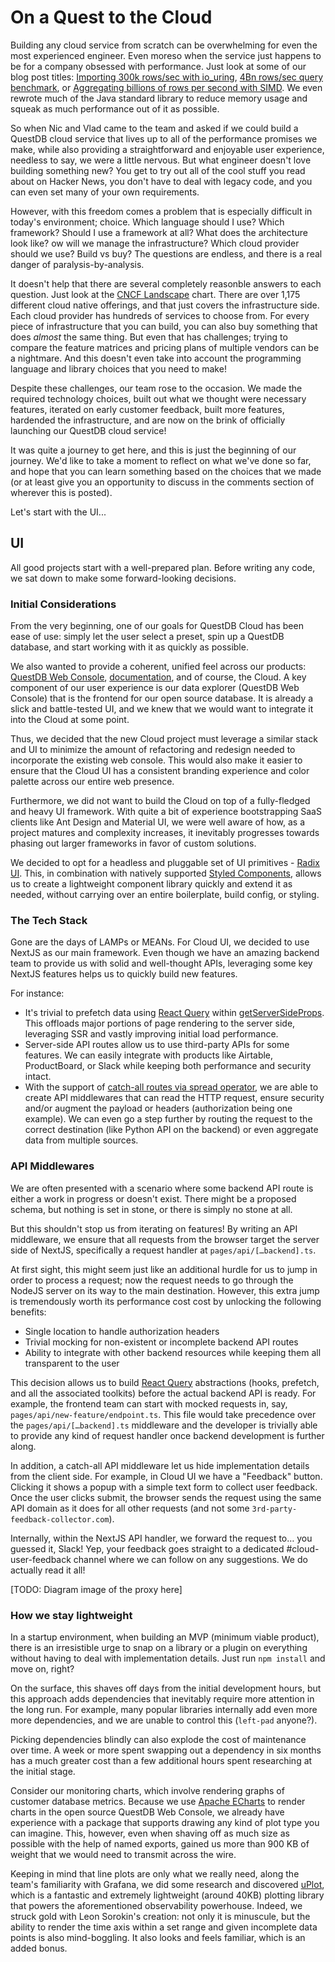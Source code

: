 # On a Quest to the Cloud

Building any cloud service from scratch can be overwhelming for even the most experienced engineer. Even moreso when
the service just happens to be for a company obsessed with performance. Just look at some of our blog post titles:
[Importing 300k rows/sec with io_uring](https://questdb.io/blog/2022/09/12/importing-300k-rows-with-io-uring/),
[4Bn rows/sec query benchmark](https://questdb.io/blog/2022/05/26/query-benchmark-questdb-versus-clickhouse-timescale/),
or [Aggregating billions of rows per second with SIMD](https://questdb.io/blog/2020/04/02/using-simd-to-aggregate-billions-of-rows-per-second/).
We even rewrote much of the Java standard library to reduce memory usage and squeak as much performance out of it as possible.

So when Nic and Vlad came to the team and asked if we could build a QuestDB cloud service that lives up to all of the performance promises
we make, while also providing a straightforward and enjoyable user experience, needless to say, we were a little nervous.
But what engineer doesn't love building something new? You get to try out all of the cool stuff you read about on Hacker News,
you don't have to deal with legacy code, and you can even set many of your own requirements.

However, with this freedom comes a problem that is especially difficult in today's environment; choice. Which language should I use?
Which framework? Should I use a framework at all? What does the architecture look like? ow will we manage the infrastructure? Which
cloud provider should we use? Build vs buy? The questions are endless, and there is a real danger of paralysis-by-analysis.

It doesn't help that there are several completely reasonble answers to each question. Just look at the
[CNCF Landscape](https://landscape.cncf.io/) chart. There are over 1,175 different cloud native offerings,
and that just covers the infrastructure side. Each cloud provider has hundreds of services to choose from. For
every piece of infrastructure that you can build, you can also buy something that does _almost_ the same thing. But
even that has challenges; trying to compare the feature matrices and pricing plans of multiple vendors can
be a nightmare. And this doesn't even take into account the programming language and library choices that you need to make!

Despite these challenges, our team rose to the occasion. We made the required technology choices, built out what we thought were
necessary features, iterated on early customer feedback, built more features, hardended the infrastructure, and are now on the brink
of officially launching our QuestDB cloud service!

It was quite a journey to get here, and this is just the beginning of our journey. We'd like to take a moment to reflect
on what we've done so far, and hope that you can learn something based on the choices that we made (or at least give
you an opportunity to discuss in the comments section of wherever this is posted).

Let's start with the UI...

## UI

All good projects start with a well-prepared plan. Before writing any code, we sat down to make some forward-looking decisions.

### Initial Considerations
From the very beginning, one of our goals for QuestDB Cloud has been ease of use:
simply let the user select a preset, spin up a QuestDB database, and start working with it as quickly as possible.

We also wanted to provide a coherent, unified feel across our products: [QuestDB Web Console](https://demo.questdb.io/),
[documentation](https://questdb.io/docs/), and of course, the Cloud. A key component of our user experience is our data explorer
(QuestDB Web Console) that is the frontend for our open source database. It is already a slick and
battle-tested UI, and we knew that we would want to integrate it into the Cloud at some point.

Thus, we decided that the new Cloud project must leverage a similar stack and UI to minimize the amount of refactoring and redesign needed
to incorporate the existing web console.  This would also make it easier to ensure that the Cloud UI has a consistent branding experience and color palette across
our entire web presence.

Furthermore, we did not want to build the Cloud on top of a fully-fledged and heavy UI framework. With quite a bit of
experience bootstrapping SaaS clients like Ant Design and Material UI, we were well
aware of how, as a project matures and complexity increases, it inevitably progresses towards phasing out larger frameworks in
favor of custom solutions.

We decided to opt for a headless and pluggable set of UI primitives - [Radix UI](https://www.radix-ui.com/). This, in
combination with natively supported [Styled Components](https://styled-components.com/), allows us to create a lightweight
component library quickly and extend it as needed, without carrying over an entire boilerplate, build config, or styling.

### The Tech Stack
Gone are the days of LAMPs or MEANs. For Cloud UI, we decided to use NextJS as our main framework. Even though we
have an amazing backend team to provide us with solid and well-thought APIs, leveraging some
key NextJS features helps us to quickly build new features.

For instance:

- It's trivial to prefetch data using [React Query](https://react-query-v3.tanstack.com/) within
[getServerSideProps](https://nextjs.org/docs/basic-features/data-fetching/get-server-side-props). This
  offloads major portions of page rendering to the server side, leveraging SSR and vastly improving initial load performance.
- Server-side API routes allow us to use third-party APIs for some features. We can easily integrate with products like
  Airtable, ProductBoard, or Slack while keeping both performance and security intact.
- With the support of [catch-all routes via spread operator](https://nextjs.org/docs/routing/dynamic-routes#catch-all-routes),
  we are able to create API middlewares that can read the HTTP request, ensure security and/or augment the payload or headers
  (authorization being one example). We can even go a step further by routing the request to the correct destination
  (like Python API on the backend) or even aggregate data from multiple sources.

### API Middlewares

We are often presented with a scenario where some backend API route is either a work in progress or doesn't exist. There
might be a proposed schema, but nothing is set in stone, or there is simply no stone at all.

But this shouldn't stop us from iterating on features! By writing an API middleware, we ensure that all
requests from the browser target the server side of NextJS, specifically a request handler at `pages/api/[…backend].ts`.

At first sight, this might seem just like an additional hurdle for us to jump in order to process a request; now the request
needs to go through the NodeJS server on its way to the main destination. However, this extra jump is tremendously worth its
performance cost cost by unlocking the following benefits:

- Single location to handle authorization headers
- Trivial mocking for non-existent or incomplete backend API routes
- Ability to integrate with other backend resources while keeping them all transparent to the user

This decision allows us to build [React Query](https://react-query-v3.tanstack.com/) abstractions (hooks, prefetch,
and all the associated toolkits) before the actual backend API is ready. For example, the frontend team can start
with mocked requests in, say, `pages/api/new-feature/endpoint.ts`. This file would take precedence over the
`pages/api/[…backend].ts` middleware and the developer is trivially able to provide any kind of request handler once
backend development is further along.

In addition, a catch-all API middleware let us hide implementation details from the client side. For example,
in Cloud UI we have a "Feedback" button. Clicking it shows a popup with a simple text form to collect user feedback.
Once the user clicks submit, the browser sends the request using the same API domain as it does for all other requests
(and not some `3rd-party-feedback-collector.com`).

Internally, within the NextJS API handler, we forward the request to… you guessed it, Slack! Yep, your feedback goes
straight to a dedicated #cloud-user-feedback channel where we can follow on any suggestions. We do actually read it all!

[TODO: Diagram image of the proxy here]

### How we stay lightweight
In a startup environment, when building an MVP (minimum viable product), there is an irresistible urge to snap on a library or a
plugin on everything without having to deal with implementation details. Just run `npm install` and move on, right?

On the surface, this shaves off days from the initial development hours, but this approach adds dependencies that inevitably
require more attention in the long run. For example, many popular libraries internally add even more more dependencies, and we
are unable to control this (`left-pad` anyone?).

Picking dependencies blindly can also explode the cost of maintenance over time. A week or more spent swapping out a dependency
in six months has a much greater cost than a few additional hours spent researching at the initial stage.

Consider our monitoring charts, which involve rendering graphs of customer database metrics. Because we use
[Apache ECharts](https://echarts.apache.org/) to render charts in the open source QuestDB Web Console, we
already have experience with a package that supports drawing any kind of plot type you can imagine. This, however,
even when shaving off as much size as possible with the help of named exports, gained us more
than 900 KB of weight that we would need to transmit across the wire.

Keeping in mind that line plots are only what we really need, along the team's familiarity with Grafana, we did some
research and discovered [uPlot](https://github.com/leeoniya/uPlot), which is a fantastic and extremely lightweight
(around 40KB) plotting library that powers the aforementioned observability powerhouse. Indeed, we struck gold with
Leon Sorokin's creation: not only it is minuscule, but the ability to render the time axis within a set range and given
incomplete data points is also mind-boggling. It also looks and feels familiar, which is an added bonus.
